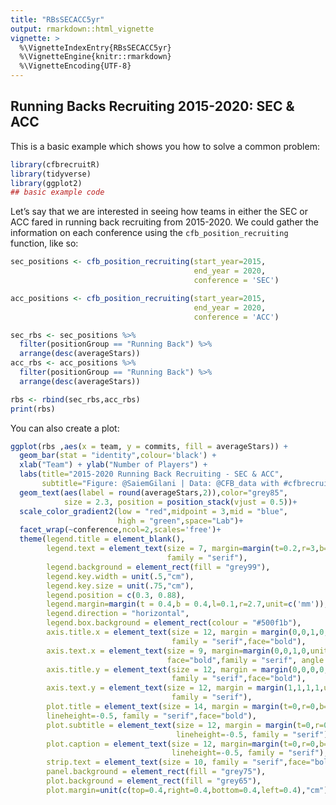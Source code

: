```yaml
---
title: "RBsSECACC5yr"
output: rmarkdown::html_vignette
vignette: >
  %\VignetteIndexEntry{RBsSECACC5yr}
  %\VignetteEngine{knitr::rmarkdown}
  %\VignetteEncoding{UTF-8}
---
```


## Running Backs Recruiting 2015-2020: SEC & ACC

This is a basic example which shows you how to solve a common problem:

```r
library(cfbrecruitR)
library(tidyverse)
library(ggplot2)
## basic example code
```
Let's say that we are interested in seeing how teams in either the SEC or ACC fared in running back recruiting from 2015-2020. We could gather the information on each conference using the `cfb_position_recruiting` function, like so:
```r
sec_positions <- cfb_position_recruiting(start_year=2015,
                                         end_year = 2020, 
                                         conference = 'SEC')

acc_positions <- cfb_position_recruiting(start_year=2015,
                                         end_year = 2020, 
                                         conference = 'ACC')

sec_rbs <- sec_positions %>% 
  filter(positionGroup == "Running Back") %>% 
  arrange(desc(averageStars))
acc_rbs <- acc_positions %>% 
  filter(positionGroup == "Running Back") %>% 
  arrange(desc(averageStars))

rbs <- rbind(sec_rbs,acc_rbs)
print(rbs)

```
You can also create a plot:

```r



ggplot(rbs ,aes(x = team, y = commits, fill = averageStars)) +
  geom_bar(stat = "identity",colour='black') +
  xlab("Team") + ylab("Number of Players") +
  labs(title="2015-2020 Running Back Recruiting - SEC & ACC",
       subtitle="Figure: @SaiemGilani | Data: @CFB_data with #cfbrecruitR")+
  geom_text(aes(label = round(averageStars,2)),color="grey85",
            size = 2.3, position = position_stack(vjust = 0.5))+
  scale_color_gradient2(low = "red",midpoint = 3,mid = "blue",
                        high = "green",space="Lab")+
  facet_wrap(~conference,ncol=2,scales='free')+
  theme(legend.title = element_blank(),
        legend.text = element_text(size = 7, margin=margin(t=0.2,r=3,b=0.2,l=3,unit=c("mm")), 
                                   family = "serif"),
        legend.background = element_rect(fill = "grey99"),
        legend.key.width = unit(.5,"cm"),
        legend.key.size = unit(.75,"cm"),
        legend.position = c(0.3, 0.88),
        legend.margin=margin(t = 0.4,b = 0.4,l=0.1,r=2.7,unit=c('mm')),
        legend.direction = "horizontal",
        legend.box.background = element_rect(colour = "#500f1b"),
        axis.title.x = element_text(size = 12, margin = margin(0,0,1,0,unit=c("mm")), 
                                    family = "serif",face="bold"),
        axis.text.x = element_text(size = 9, margin=margin(0,0,1,0,unit=c("mm")),
                                   face="bold",family = "serif", angle = 45, hjust = 1),
        axis.title.y = element_text(size = 12, margin = margin(0,0,0,0,unit=c("mm")), 
                                    family = "serif",face="bold"),
        axis.text.y = element_text(size = 12, margin = margin(1,1,1,1,unit=c("mm")), 
                                    family = "serif"),
        plot.title = element_text(size = 14, margin = margin(t=0,r=0,b=1.5,l=0,unit=c("mm")),
        lineheight=-0.5, family = "serif",face="bold"),
        plot.subtitle = element_text(size = 12, margin = margin(t=0,r=0,b=2,l=0,unit=c("mm")), 
                                     lineheight=-0.5, family = "serif"),
        plot.caption = element_text(size = 12, margin=margin(t=0,r=0,b=0,l=0,unit=c("mm")),
                                    lineheight=-0.5, family = "serif"),
        strip.text = element_text(size = 10, family = "serif",face="bold"),
        panel.background = element_rect(fill = "grey75"),
        plot.background = element_rect(fill = "grey65"),
        plot.margin=unit(c(top=0.4,right=0.4,bottom=0.4,left=0.4),"cm"))

```
